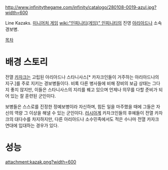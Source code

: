 http://www.infinitythegame.com/infinity/catalogo/280108-0019-azul.jpg?width=600

Line Kazaks. [[미니어처 게임]] [[wiki:"인피니티(게임)" 인피니티]]의 진영 [[아리아드나]] 소속 경보병.

[[목차]]
= 배경 스토리 =
전열 [[카자크]]는 고립된 아리아드나 스타니사스[* 카자크인들이 거주하는 아리아드나의 지구.]를 주로 지키는 경보병들이다. 비록 다른 병사들에 비해 장비의 보급 상태는 그다지 좋지 않지만, 이들은 스타니사스의 지리를 꿰고 있으며 언제나 의무를 다할 준비가 되어 있는 잘 훈련된 군인이다.

보병들은 스스로를 진정한 정예보병이라 자신하며, 힘든 일을 마주했을 때에 그들은 자신의 역량 그 이상을 해낼 수 있는 군인이다. [[러시아]]계 카자크인들의 후예들이 전열 카자크의 대다수를 차지하지만, 다른 아리아드나 소수민족에서도 적은 수나마 전열 카자크 연대에 입대하는 경우가 있다.


= 성능 =
attachment:kazak.png?width=600
